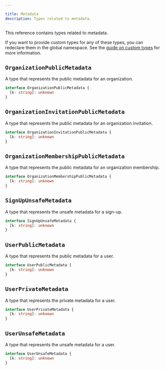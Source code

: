 ```yaml
---

title: Metadata
description: Types related to metadata.
---
```


This reference contains types related to metadata.

If you want to provide custom types for any of these types, you can redeclare them in the global namespace. See the [guide on custom types](/docs/guides/custom-types) for more information.

## `OrganizationPublicMetadata`

A type that represents the public metadata for an organization.

```ts
interface OrganizationPublicMetadata {
  [k: string]: unknown
}
```

## `OrganizationInvitationPublicMetadata`

A type that represents the public metadata for an organization invitation.

```ts
interface OrganizationInvitationPublicMetadata {
  [k: string]: unknown
}
```

## `OrganizationMembershipPublicMetadata`

A type that represents the public metadata for an organization membership.

```ts
interface OrganizationMembershipPublicMetadata {
  [k: string]: unknown
}
```

## `SignUpUnsafeMetadata`

A type that represents the unsafe metadata for a sign-up.

```ts
interface SignUpUnsafeMetadata {
  [k: string]: unknown
}
```

## `UserPublicMetadata`

A type that represents the public metadata for a user.

```ts
interface UserPublicMetadata {
  [k: string]: unknown
}
```

## `UserPrivateMetadata`

A type that represents the private metadata for a user.

```ts
interface UserPrivateMetadata {
  [k: string]: unknown
}
```

## `UserUnsafeMetadata`

A type that represents the unsafe metadata for a user.

```ts
interface UserUnsafeMetadata {
  [k: string]: unknown
}
```
